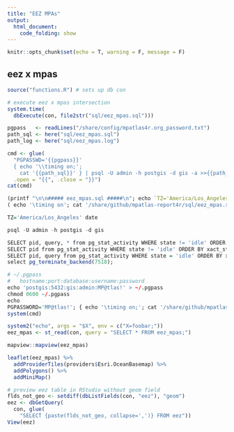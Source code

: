 ```yaml
---
title: "EEZ MPAs"
output:
  html_document:
    code_folding: show
---
```


```r
knitr::opts_chunk$set(echo = T, warning = F, message = F)
```

## eez x mpas

```r
source("functions.R") # sets up db con

# execute eez x mpas intersection
system.time(
  dbExecute(con, file2str("sql/eez_mpas.sql")))

pgpass   <- readLines("/share/config/mpatlas4r.org_password.txt")
path_sql <- here("sql/eez_mpas.sql")
path_log <- here("sql/eez_mpas.log")

cmd <- glue(
  "PGPASSWD='{{pgpass}}'
  { echo '\\timing on;'; 
    cat '{{path_sql}}' } | psql -U admin -h postgis -d gis -a >>{{path_log}} 2>&1 &", 
  .open = "{{", .close = "}}")
cat(cmd)

(printf "\n\n##### eez_mpas.sql #####\n"; echo `TZ='America/Los_Angeles' date`) >> '/share/github/mpatlas-report4r/sql/eez_mpas.log'
( echo '\timing on'; cat '/share/github/mpatlas-report4r/sql/eez_mpas.sql' ) | psql -U admin -h postgis -d gis -a >>'/share/github/mpatlas-report4r/sql/eez_mpas.log' 2>&1 &

TZ='America/Los_Angeles' date  

psql -U admin -h postgis -d gis

SELECT pid, query, * from pg_stat_activity WHERE state != 'idle' ORDER BY xact_start;
SELECT pid from pg_stat_activity WHERE state != 'idle' ORDER BY xact_start;
SELECT pid, query from pg_stat_activity WHERE state = 'idle' ORDER BY xact_start;
select pg_terminate_backend(7518);

# ~/.pgpass 
#   hostname:port:database:username:password
echo 'postgis:5432:gis:admin:MP@tlas!' > ~/.pgpass
chmod 0600 ~/.pgpass
echo 
PGPASSWORD='MP@tlas!'; { echo '\timing on;'; cat '/share/github/mpatlas-report4r/sql/eez_mpas.sql' } | psql -U admin -h postgis -d gis -a >>/share/github/mpatlas-report4r/sql/eez_mpas.log 2>&1 &
system(cmd)

system2("echo", args = "$X", env = c("X=foobar;"))
eez_mpas <- st_read(con, query = "SELECT * FROM eez_mpas;")

mapview::mapview(eez_mpas)

leaflet(eez_mpas) %>% 
  addProviderTiles(providers$Esri.OceanBasemap) %>% 
  addPolygons() %>% 
  addMiniMap()
```

```r
# preview eez table in RStudio without geom field
flds_not_geo <- setdiff(dbListFields(con, "eez"), "geom")
eez <- dbGetQuery(
  con, glue(
    "SELECT {paste(flds_not_geo, collapse=',')} FROM eez"))
View(eez)
```

